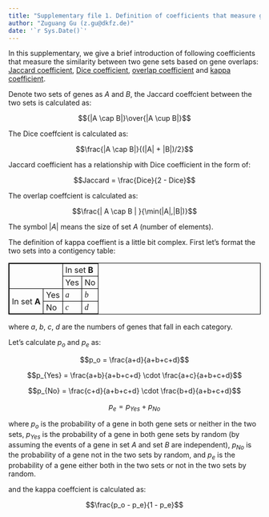 ```yaml
---
title: "Supplementary file 1. Definition of coefficients that measure gene overlaps"
author: "Zuguang Gu (z.gu@dkfz.de)"
date: '`r Sys.Date()`'
---
```


In this supplementary, we give a brief introduction of following coefficients that measure
the similarity between two gene sets based on gene overlaps: [Jaccard coefficient](https://en.wikipedia.org/wiki/Jaccard_index), [Dice coefficient](https://en.wikipedia.org/wiki/S%C3%B8rensen%E2%80%93Dice_coefficient), [overlap coefficient](https://en.wikipedia.org/wiki/Overlap_coefficient) and [kappa coefficient](https://en.wikipedia.org/wiki/Cohen%27s_kappa).


Denote two sets of genes as $A$ and $B$, the
Jaccard coeffcient between the two sets is calculated as:

$${|A \cap B|}\over{|A \cup B|}$$

The Dice coeffcient is calculated as:

$$\frac{|A \cap B|}{(|A| + |B|)/2}$$

Jaccard coefficient has a relationship with Dice coefficient in the form of:

$$Jaccard = \frac{Dice}{2 - Dice}$$

The overlap coeffcient is calculated as:

$$\frac{| A \cap B | }{\min(|A|,|B|)}$$

The symbol $|A|$ means the size of set $A$ (number of elements).

The definition of kappa coeffient is a little bit complex. First let's format the two sets
into a contigency table:

<style>
table {
  border-collapse: collapse;
}
table, th, td {
  border: 1px solid black;
}
th, td {
	padding: 2px 5px;
}
.symbol {
	font-family: Times;
	font-style: italic;
}
</style>
<center>
<table>
	<tr><td rowspan='2' colspan='2'></td><td colspan='2'>In set <b>B</b></td></tr>
	<tr><td>Yes</td><td>No</td></tr>
	<tr><td rowspan='2'>In set <b>A</b></td><td>Yes</td><td class="symbol">a</td><td class="symbol">b</td></tr>
	<tr><td>No</td><td class="symbol">c</td><td class="symbol">d</td></tr>
</table>
</center>

where $a$, $b$, $c$, $d$ are the numbers of genes that fall in each category.

Let's calculate $p_o$ and $p_e$ as: 

$$p_o = \frac{a+d}{a+b+c+d}$$

$$p_{Yes} = \frac{a+b}{a+b+c+d} \cdot \frac{a+c}{a+b+c+d}$$

$$p_{No} = \frac{c+d}{a+b+c+d} \cdot \frac{b+d}{a+b+c+d}$$

$$p_e = p_{Yes} + p_{No}$$

where $p_o$ is the probability of a gene in both gene sets or neither in the two sets,
$p_{Yes}$ is the probability of a gene in both gene sets by random (by assuming the events of a gene in set $A$ and set $B$ are independent), $p_{No}$ is the probability of a gene
not in the two sets by random, and $p_e$ is the probability of a gene either both in 
the two sets or not in the two sets by random.

and the kappa coeffcient is calculated as:

$$\frac{p_o - p_e}{1 - p_e}$$

